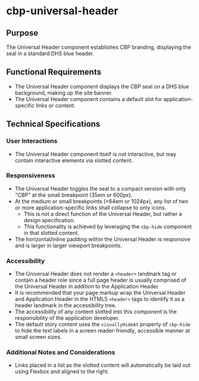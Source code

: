 
<Meta title="Components/Universal Header/Specifications" />

# cbp-universal-header

## Purpose

The Universal Header component establishes CBP branding, displaying the seal in a standard DHS blue header.

## Functional Requirements

* The Universal Header component displays the CBP seal on a DHS blue background, making up the site banner.
* The Universal Header component contains a default slot for application-specific links or content.

## Technical Specifications

### User Interactions

* The Universal Header component itself is not interactive, but may contain interactive elements via slotted content.

### Responsiveness

* The Universal Header toggles the seal to a compact version with only "CBP" at the small breakpoint (35em or 600px).
* At the medium or small breakpoints (<64em or 1024px), any list of two or more application-specific links shall collapse to only icons.
  * This is not a direct function of the Universal Header, but rather a design specification.
  * This functionality is achieved by leveraging the `cbp-hide` component in that slotted content.
* The horizontal/inline padding within the Universal Header is responsive and is larger in larger viewport breakpoints.

### Accessibility

* The Universal Header does not render a `<header>` landmark tag or contain a header role since a full page header is usually comprised of the Universal Header in addition to the Application Header.
* It is recommended that your page markup wrap the Universal Header and Application Header in the HTML5 `<header>` tags to identify it as a header landmark in the accessibility tree.
* The accessibility of any content slotted into this component is the responsibility of the application developer.
* The default story content uses the `visuallyHideAt` property of `cbp-hide` to hide the text labels in a screen reader-friendly, accessible manner at small screen sizes.

### Additional Notes and Considerations

* Links placed in a list as the slotted content will automatically be laid out using Flexbox and aligned to the right.